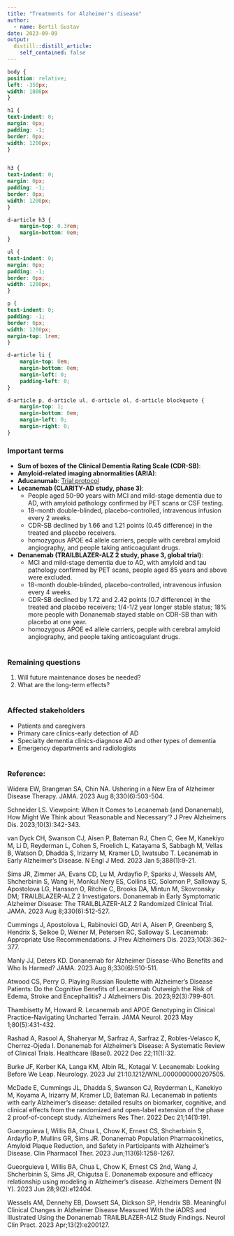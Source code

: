 ```yaml
---
title: "Treatments for Alzheimer's disease"
author:
  - name: Bertil Gustav
date: 2023-09-09
output:
  distill::distill_article:
    self_contained: false
---
```




```css
body {
position: relative;
left: -350px;
width: 1800px
}

h1 {
text-indent: 0;
margin: 0px;
padding: -1;
border: 0px;
width: 1200px;
}


h3 {
text-indent: 0;
margin: 0px;
padding: -1;
border: 0px;
width: 1200px;
}

d-article h3 {
    margin-top: 0.3rem;
    margin-bottom: 0em;
}

ul {
text-indent: 0;
margin: 0px;
padding: -1;
border: 0px;
width: 1200px;
}

p {
text-indent: 0;
padding: -1;
border: 0px;
width: 1200px;
margin-top: 1rem;
}

d-article li {
    margin-top: 0em;
    margin-bottom: 0em;
    margin-left: 0;
    padding-left: 0;
}

d-article p, d-article ul, d-article ol, d-article blockquote {
    margin-top: 1;
    margin-bottom: 0em;
    margin-left: 0;
    margin-right: 0;
}
```


### **Important terms**
- **Sum of boxes of the Clinical Dementia Rating Scale (CDR-SB)**:
- **Amyloid-related imaging abnormalities (ARIA)**:
- **Aducanumab**: [Trial protocol](https://cdn.jamanetwork.com/ama/content_public/journal/neur/938841/noi210073supp1_prod_1641404428.54093.pdf?Expires=1697337457&Signature=OpYtB7qcvcsk8Pt3pGKQIFPCGXJTZpre9j8I2skXdnKgY3IwPM07SuvlMw2-SqNmBvH~gJ2K~QrRy3WegCe9g5WyW7WGPeWCV1CSn~gspufoPDzVn79s9mccBasw5QW0jcLOvzbJztFqSUqpAr1ND~sUzDtcuDdSrs7s9EgOc8rm0Eze-L0O~eFh4Y1Fv8CFZm2XdnmVaR7MUJtYg~c9e8Q7x3yXwO8vw01KbCXYiJtCq~8ZKs0A8RiYqAiLQZ1oz5OU8DV88C9dyNx3gOOwY1i4AGRv6nFEKDhmBPnj7FiEDuEtBiLOSFfl0ppVC7kCy6MJryklZHThnmbIJWbJ8Q__&Key-Pair-Id=APKAIE5G5CRDK6RD3PGA)
- **Lecanemab (CLARITY-AD study, phase 3)**: 
  * People aged 50-90 years with MCI and mild-stage dementia due to AD, with amyloid pathology confirmed by PET scans or CSF testing.
  * 18-month double-blinded, placebo-controlled, intravenous infusion every 2 weeks.
  * CDR-SB declined by 1.66 and 1.21 points (0.45 difference) in the treated and placebo receivers.
  * homozygous APOE e4 allele carriers, people with cerebral amyloid angiography, and people taking anticoagulant drugs. 
- **Denanemab (TRAILBLAZER-ALZ 2 study, phase 3, global trial)**: 
  * MCI and mild-stage dementia due to AD, with amyloid and tau pathology confirmed by PET scans, people aged 85 years and above were excluded.
  * 18-month double-blinded, placebo-controlled, intravenous infusion every 4 weeks.
  * CDR-SB declined by 1.72 and 2.42 points (0.7 difference) in the treated and placebo receivers; 1/4-1/2 year longer stable status; 18% more people with Donanemab stayed stable on CDR-SB than with placebo at one year.
  * homozygous APOE e4 allele carriers, people with cerebral amyloid angiography, and people taking anticoagulant drugs. <br>
<br>

### **Remaining questions**
1. Will future maintenance doses be needed?
2. What are the long-term effects?<br>
<br>


### **Affected stakeholders**
- Patients and caregivers
- Primary care clinics-early detection of AD
- Specialty dementia clinics-diagnose AD and other types of dementia
- Emergency departments and radiologists<br>
<br>





### **Reference:**<br>
Widera EW, Brangman SA, Chin NA. Ushering in a New Era of Alzheimer Disease Therapy. JAMA. 2023 Aug 8;330(6):503-504.<br>

Schneider LS. Viewpoint: When It Comes to Lecanemab (and Donanemab), How Might We Think about 'Reasonable and Necessary'? J Prev Alzheimers Dis. 2023;10(3):342-343.<br> 

van Dyck CH, Swanson CJ, Aisen P, Bateman RJ, Chen C, Gee M, Kanekiyo M, Li D, Reyderman L, Cohen S, Froelich L, Katayama S, Sabbagh M, Vellas B, Watson D, Dhadda S, Irizarry M, Kramer LD, Iwatsubo T. Lecanemab in Early Alzheimer's Disease. N Engl J Med. 2023 Jan 5;388(1):9-21.<br>

Sims JR, Zimmer JA, Evans CD, Lu M, Ardayfio P, Sparks J, Wessels AM, Shcherbinin S, Wang H, Monkul Nery ES, Collins EC, Solomon P, Salloway S, Apostolova LG, Hansson O, Ritchie C, Brooks DA, Mintun M, Skovronsky DM; TRAILBLAZER-ALZ 2 Investigators. Donanemab in Early Symptomatic Alzheimer Disease: The TRAILBLAZER-ALZ 2 Randomized Clinical Trial. JAMA. 2023 Aug 8;330(6):512-527.<br>

Cummings J, Apostolova L, Rabinovici GD, Atri A, Aisen P, Greenberg S, Hendrix S, Selkoe D, Weiner M, Petersen RC, Salloway S. Lecanemab: Appropriate Use Recommendations. J Prev Alzheimers Dis. 2023;10(3):362-377.<br>

Manly JJ, Deters KD. Donanemab for Alzheimer Disease-Who Benefits and Who Is Harmed? JAMA. 2023 Aug 8;330(6):510-511.<br>

Atwood CS, Perry G. Playing Russian Roulette with Alzheimer's Disease Patients: Do the Cognitive Benefits of Lecanemab Outweigh the Risk of Edema, Stroke and Encephalitis? J Alzheimers Dis. 2023;92(3):799-801.<br>

Thambisetty M, Howard R. Lecanemab and APOE Genotyping in Clinical Practice-Navigating Uncharted Terrain. JAMA Neurol. 2023 May 1;80(5):431-432.<br>

Rashad A, Rasool A, Shaheryar M, Sarfraz A, Sarfraz Z, Robles-Velasco K, Cherrez-Ojeda I. Donanemab for Alzheimer's Disease: A Systematic Review of Clinical Trials. Healthcare (Basel). 2022 Dec 22;11(1):32.<br>

Burke JF, Kerber KA, Langa KM, Albin RL, Kotagal V. Lecanemab: Looking Before We Leap. Neurology. 2023 Jul 21:10.1212/WNL.0000000000207505.<br>

McDade E, Cummings JL, Dhadda S, Swanson CJ, Reyderman L, Kanekiyo M, Koyama A, Irizarry M, Kramer LD, Bateman RJ. Lecanemab in patients with early Alzheimer's disease: detailed results on biomarker, cognitive, and clinical effects from the randomized and open-label extension of the phase 2 proof-of-concept study. Alzheimers Res Ther. 2022 Dec 21;14(1):191.<br>


Gueorguieva I, Willis BA, Chua L, Chow K, Ernest CS, Shcherbinin S, Ardayfio P, Mullins GR, Sims JR. Donanemab Population Pharmacokinetics, Amyloid Plaque Reduction, and Safety in Participants with Alzheimer's Disease. Clin Pharmacol Ther. 2023 Jun;113(6):1258-1267.<br>


Gueorguieva I, Willis BA, Chua L, Chow K, Ernest CS 2nd, Wang J, Shcherbinin S, Sims JR, Chigutsa E. Donanemab exposure and efficacy relationship using modeling in Alzheimer's disease. Alzheimers Dement (N Y). 2023 Jun 28;9(2):e12404.<br>


Wessels AM, Dennehy EB, Dowsett SA, Dickson SP, Hendrix SB. Meaningful Clinical Changes in Alzheimer Disease Measured With the iADRS and Illustrated Using the Donanemab TRAILBLAZER-ALZ Study Findings. Neurol Clin Pract. 2023 Apr;13(2):e200127.<br>







